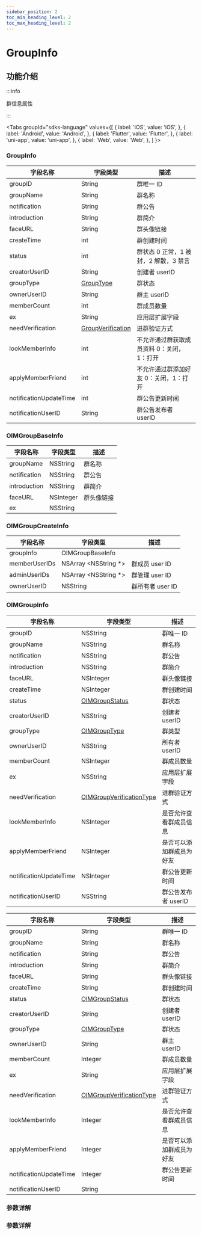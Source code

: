 ```yaml
---
sidebar_position: 2
toc_min_heading_level: 2
toc_max_heading_level: 2
---
```


# GroupInfo

## 功能介绍

:::info

群信息属性

:::

<Tabs
groupId="sdks-language"
values={[
{ label: 'iOS', value: 'iOS', },
{ label: 'Android', value: 'Android', },
{ label: 'Flutter', value: 'Flutter', },
{ label: 'uni-app', value: 'uni-app', },
{ label: 'Web', value: 'Web', },
]
}>

<TabItem value="Flutter">

### GroupInfo

| 字段名称               | 字段类型                                                  | 描述                                      |
| ---------------------- | --------------------------------------------------------- | ----------------------------------------- |
| groupID                | String                                                    | 群唯一 ID                                 |
| groupName              | String                                                    | 群名称                                    |
| notification           | String                                                    | 群公告                                    |
| introduction           | String                                                    | 群简介                                    |
| faceURL                | String                                                    | 群头像链接                                |
| createTime             | int                                                       | 群创建时间                                |
| status                 | int                                                       | 群状态 0 正常，1 被封，2 解散，3 禁言     |
| creatorUserID          | String                                                    | 创建者 userID                             |
| groupType              | [GroupType](docs/sdks/Enum/GroupType.mdx)                 | 群状态                                    |
| ownerUserID            | String                                                    | 群主 userID                               |
| memberCount            | int                                                       | 群成员数量                                |
| ex                     | String                                                    | 应用层扩展字段                            |
| needVerification       | [GroupVerification](docs/sdks/Enum/GroupVerification.mdx) | 进群验证方式                              |
| lookMemberInfo         | int                                                       | 不允许通过群获取成员资料 0：关闭，1：打开 |
| applyMemberFriend      | int                                                       | 不允许通过群添加好友 0：关闭，1：打开     |
| notificationUpdateTime | int                                                       | 群公告更新时间                            |
| notificationUserID     | String                                                    | 群公告发布者 userID                       |

</TabItem>

<TabItem value="iOS">

### OIMGroupBaseInfo

| 字段名称     | 字段类型  | 描述       |
| ------------ | --------- | ---------- |
| groupName    | NSString  | 群名称     |
| notification | NSString  | 群公告     |
| introduction | NSString  | 群简介     |
| faceURL      | NSInteger | 群头像链接 |
| ex           | NSString  |            |

### OIMGroupCreateInfo

| 字段名称      | 字段类型              | 描述             |
| ------------- | --------------------- | ---------------- |
| groupInfo     | OIMGroupBaseInfo      |                  |
| memberUserIDs | NSArray <NSString \*> | 群成员 user ID   |
| adminUserIDs  | NSArray <NSString \*> | 群管理 user ID   |
| ownerUserID   | NSString              | 群所有者 user ID |

### OIMGroupInfo

| 字段名称               | 字段类型                                                         | 描述                     |
| ---------------------- | ---------------------------------------------------------------- | ------------------------ |
| groupID                | NSString                                                         | 群唯一 ID                |
| groupName              | NSString                                                         | 群名称                   |
| notification           | NSString                                                         | 群公告                   |
| introduction           | NSString                                                         | 群简介                   |
| faceURL                | NSInteger                                                        | 群头像链接               |
| createTime             | NSInteger                                                        | 群创建时间               |
| status                 | [OIMGroupStatus](docs/sdks/Enum/GroupStatus.mdx)                 | 群状态                   |
| creatorUserID          | NSString                                                         | 创建者 userID            |
| groupType              | [OIMGroupType](docs/sdks/Enum/GroupType.mdx)                     | 群类型                   |
| ownerUserID            | NSString                                                         | 所有者 userID            |
| memberCount            | NSInteger                                                        | 群成员数量               |
| ex                     | NSString                                                         | 应用层扩展字段           |
| needVerification       | [OIMGroupVerificationType](docs/sdks/Enum/GroupVerification.mdx) | 进群验证方式             |
| lookMemberInfo         | NSInteger                                                        | 是否允许查看群成员信息   |
| applyMemberFriend      | NSInteger                                                        | 是否可以添加群成员为好友 |
| notificationUpdateTime | NSInteger                                                        | 群公告更新时间           |
| notificationUserID     | NSString                                                         | 群公告发布者 userID      |

</TabItem>

<TabItem value="Android">

| 字段名称               | 字段类型                                                         | 描述                     |
| ---------------------- | ---------------------------------------------------------------- | ------------------------ |
| groupID                | String                                                           | 群唯一 ID                |
| groupName              | String                                                           | 群名称                   |
| notification           | String                                                           | 群公告                   |
| introduction           | String                                                           | 群简介                   |
| faceURL                | String                                                           | 群头像链接               |
| createTime             | String                                                           | 群创建时间               |
| status                 | [OIMGroupStatus](docs/sdks/Enum/GroupStatus.mdx)                 | 群状态                   |
| creatorUserID          | String                                                           | 创建者 userID            |
| groupType              | [OIMGroupType](docs/sdks/Enum/GroupType.mdx)                     | 群状态                   |
| ownerUserID            | String                                                           | 群主 userID              |
| memberCount            | Integer                                                          | 群成员数量               |
| ex                     | String                                                           | 应用层扩展字段           |
| needVerification       | [OIMGroupVerificationType](docs/sdks/Enum/GroupVerification.mdx) | 进群验证方式             |
| lookMemberInfo         | Integer                                                          | 是否允许查看群成员信息   |
| applyMemberFriend      | Integer                                                          | 是否可以添加群成员为好友 |
| notificationUpdateTime | Integer                                                          | 群公告更新时间           |
| notificationUserID     | String                                                           |

</TabItem>

<TabItem value="Web">

### 参数详解

</TabItem>

<TabItem value="uni-app">

### 参数详解

</TabItem>

</Tabs>
